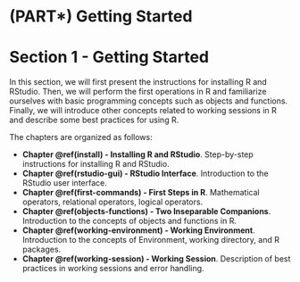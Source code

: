 # (PART\*) Getting Started {-}

# Section 1 - Getting Started {-}

In this section, we will first present the instructions for installing R and RStudio. Then, we will perform the first operations in R and familiarize ourselves with basic programming concepts such as objects and functions. Finally, we will introduce other concepts related to working sessions in R and describe some best practices for using R.

The chapters are organized as follows:

- **Chapter \@ref(install) - Installing R and RStudio**. Step-by-step instructions for installing R and RStudio.
- **Chapter \@ref(rstudio-gui) - RStudio Interface**. Introduction to the RStudio user interface.
- **Chapter \@ref(first-commands) - First Steps in R**. Mathematical operators, relational operators, logical operators.
- **Chapter \@ref(objects-functions) - Two Inseparable Companions**. Introduction to the concepts of objects and functions in R.
- **Chapter \@ref(working-environment) - Working Environment**. Introduction to the concepts of Environment, working directory, and R packages.
- **Chapter \@ref(working-session) - Working Session**. Description of best practices in working sessions and error handling.

